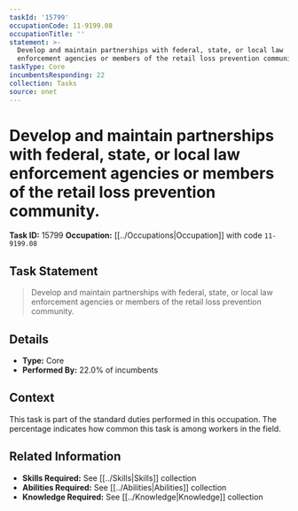 ```yaml
---
taskId: '15799'
occupationCode: 11-9199.08
occupationTitle: ''
statement: >-
  Develop and maintain partnerships with federal, state, or local law
  enforcement agencies or members of the retail loss prevention community.
taskType: Core
incumbentsResponding: 22
collection: Tasks
source: onet
---
```

# Develop and maintain partnerships with federal, state, or local law enforcement agencies or members of the retail loss prevention community.

**Task ID:** 15799
**Occupation:** [[../Occupations|Occupation]] with code `11-9199.08`

## Task Statement

> Develop and maintain partnerships with federal, state, or local law enforcement agencies or members of the retail loss prevention community.

## Details

- **Type:** Core
- **Performed By:** 22.0% of incumbents

## Context

This task is part of the standard duties performed in this occupation. The percentage indicates how common this task is among workers in the field.

## Related Information

- **Skills Required:** See [[../Skills|Skills]] collection
- **Abilities Required:** See [[../Abilities|Abilities]] collection
- **Knowledge Required:** See [[../Knowledge|Knowledge]] collection
